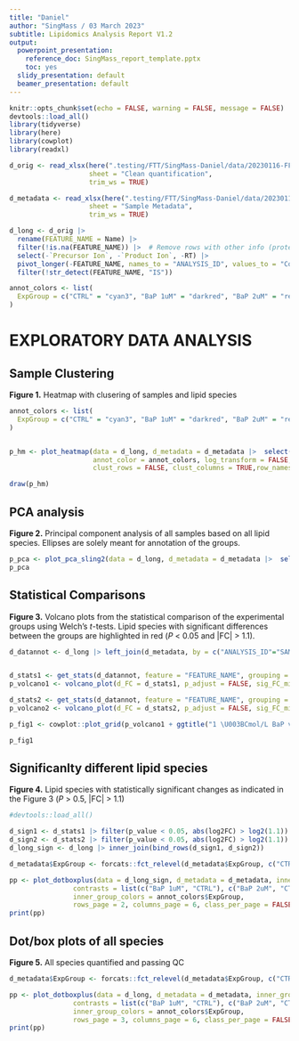 ```yaml
---
title: "Daniel"
author: "SingMass / 03 March 2023"
subtitle: Lipidomics Analysis Report V1.2
output:
  powerpoint_presentation: 
    reference_doc: SingMass_report_template.pptx
    toc: yes
  slidy_presentation: default
  beamer_presentation: default
---
```


```r
knitr::opts_chunk$set(echo = FALSE, warning = FALSE, message = FALSE)
devtools::load_all()
library(tidyverse)
library(here)
library(cowplot)
library(readxl)
```

```r
d_orig <- read_xlsx(here(".testing/FTT/SingMass-Daniel/data/20230116-FFP-Daniel-Quantification_V20220303.xlsx"), 
                    sheet = "Clean quantification", 
                    trim_ws = TRUE)

d_metadata <- read_xlsx(here(".testing/FTT/SingMass-Daniel/data/20230116-FFP-Daniel-Quantification_V20220301.xlsx"), 
                    sheet = "Sample Metadata", 
                    trim_ws = TRUE) 

d_long <- d_orig |> 
  rename(FEATURE_NAME = Name) |> 
  filter(!is.na(FEATURE_NAME)) |>  # Remove rows with other info (protein conc etc)
  select(-`Precursor Ion`, -`Product Ion`, -RT) |> 
  pivot_longer(-FEATURE_NAME, names_to = "ANALYSIS_ID", values_to = "Concentration") |> 
  filter(!str_detect(FEATURE_NAME, "IS"))

annot_colors <- list(
  ExpGroup = c("CTRL" = "cyan3", "BaP 1uM" = "darkred", "BaP 2uM" = "red")
)

```


# EXPLORATORY DATA ANALYSIS

## Sample Clustering
**Figure 1.** Heatmap with clusering of samples and lipid species

```r

annot_colors <- list(
  ExpGroup = c("CTRL" = "cyan3", "BaP 1uM" = "darkred", "BaP 2uM" = "red")
)


p_hm <- plot_heatmap(data = d_long, d_metadata = d_metadata |>  select(ANALYSIS_ID = SAMPLE_ID, ExpGroup), 
                     annot_color = annot_colors, log_transform = FALSE, split_variable = NULL, 
                     clust_rows = FALSE, clust_columns = TRUE,row_names_size = 4, col_names_size = 7) 

draw(p_hm)

```

## PCA analysis

**Figure 2.** Principal component analysis of all samples based on all lipid species. Ellipses are solely meant for annotation of the groups. 
  
```r
p_pca <- plot_pca_sling2(data = d_long, d_metadata = d_metadata |>  select(ANALYSIS_ID = SAMPLE_ID, ExpGroup), log_transform = FALSE, dim_x = 1, dim_y = 2, grouping = "ExpGroup", annot_color = annot_colors$ExpGroup, point_size = 3, fill_alpha = 0.05, ellipse = TRUE, mark_ellipse = TRUE) 
p_pca

```

## Statistical Comparisons

**Figure 3.** Volcano plots from the statistical comparison of the experimental groups using Welch's *t*-tests. Lipid species with significant differences between the groups are highlighted in red (*P* \< 0.05 and \|FC\| \> 1.1).

```r
d_datannot <- d_long |> left_join(d_metadata, by = c("ANALYSIS_ID"="SAMPLE_ID"))


d_stats1 <- get_stats(d_datannot, feature = "FEATURE_NAME", grouping = "ExpGroup", group_case = "BaP 1uM", group_ref = "CTRL", paired = FALSE)
p_volcano1 <- volcano_plot(d_FC = d_stats1, p_adjust = FALSE, sig_FC_min = 1.1, sig_p_value_min = 0.05, symmetric_x = TRUE, point_size = 1, point_transparency = 0.5, scale_factor = 1, scale_factor_species_label = .5, axistick = 1)

d_stats2 <- get_stats(d_datannot, feature = "FEATURE_NAME", grouping = "ExpGroup", group_case = "BaP 2uM", group_ref = "CTRL", paired = FALSE)
p_volcano2 <- volcano_plot(d_FC = d_stats2, p_adjust = FALSE, sig_FC_min = 1.1, sig_p_value_min = 0.05, symmetric_x = TRUE, point_size = 1, point_transparency = 0.5, scale_factor = 1, scale_factor_species_label = .5, axistick = 1)

p_fig1 <- cowplot::plot_grid(p_volcano1 + ggtitle("1 \U003BCmol/L BaP vs CTRL"), p_volcano2+ ggtitle(" 2 \U003BCmol/L BaP vs CTRL"))

p_fig1

```

## Significanlty different lipid species

**Figure 4.** Lipid species with statistically significant changes as indicated in the Figure 3 (*P* \> 0.5, \|FC\| \> 1.1) 

```r
#devtools::load_all()

d_sign1 <- d_stats1 |> filter(p_value < 0.05, abs(log2FC) > log2(1.1)) |> select(FEATURE_NAME)
d_sign2 <- d_stats2 |> filter(p_value < 0.05, abs(log2FC) > log2(1.1)) |> select(FEATURE_NAME)
d_long_sign <- d_long |> inner_join(bind_rows(d_sign1, d_sign2)) 

d_metadata$ExpGroup <- forcats::fct_relevel(d_metadata$ExpGroup, c("CTRL", "BaP 1uM", "BaP 2uM"))

pp <- plot_dotboxplus(data = d_long_sign, d_metadata = d_metadata, inner_group = ExpGroup, outer_group = Exp, 
                contrasts = list(c("BaP 1uM", "CTRL"), c("BaP 2uM", "CTRL"), c("BaP 2uM", "BaP 1uM")),
                inner_group_colors = annot_colors$ExpGroup, 
                rows_page = 2, columns_page = 6, class_per_page = FALSE, save_pdf = FALSE, filename = "dotplots2sigf_V12.pdf", paired = FALSE, scale_text =.5, scale_signf = 2.0) 
print(pp)
```

## Dot/box plots of all species

**Figure 5.** All species quantified and passing QC

```r

d_metadata$ExpGroup <- forcats::fct_relevel(d_metadata$ExpGroup, c("CTRL", "BaP 1uM", "BaP 2uM"))

pp <- plot_dotboxplus(data = d_long, d_metadata = d_metadata, inner_group = ExpGroup, outer_group = Exp, 
                contrasts = list(c("BaP 1uM", "CTRL"), c("BaP 2uM", "CTRL"), c("BaP 2uM", "BaP 1uM")),
                inner_group_colors = annot_colors$ExpGroup, 
                rows_page = 3, columns_page = 6, class_per_page = FALSE, save_pdf = FALSE, filename = "dotplots2sigf_V12.pdf", paired = FALSE, scale_text =.7, scale_signf = 2.5) 
print(pp)
```


